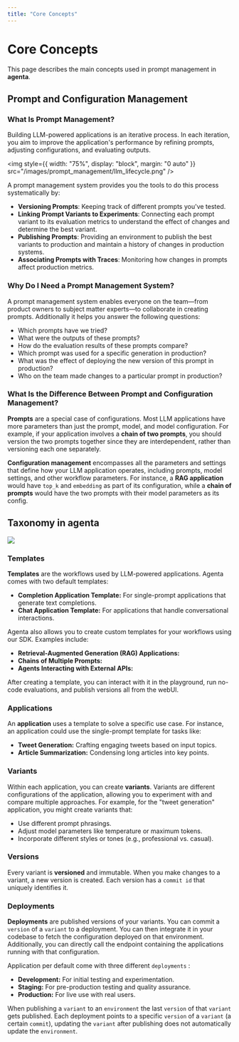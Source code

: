 ```yaml
---
title: "Core Concepts"
---
```


# Core Concepts

This page describes the main concepts used in prompt management in **agenta**.

## Prompt and Configuration Management

### What Is Prompt Management?

Building LLM-powered applications is an iterative process. In each iteration, you aim to improve the application's performance by refining prompts, adjusting configurations, and evaluating outputs.

<img
  style={{ width: "75%", display: "block", margin: "0 auto" }}
  src="/images/prompt_management/llm_lifecycle.png"
/>

A prompt management system provides you the tools to do this process systematically by:

- **Versioning Prompts**: Keeping track of different prompts you've tested.
- **Linking Prompt Variants to Experiments**: Connecting each prompt variant to its evaluation metrics to understand the effect of changes and determine the best variant.
- **Publishing Prompts**: Providing an environment to publish the best variants to production and maintain a history of changes in production systems.
- **Associating Prompts with Traces**: Monitoring how changes in prompts affect production metrics.

### Why Do I Need a Prompt Management System?

A prompt management system enables everyone on the team—from product owners to subject matter experts—to collaborate in creating prompts. Additionally it helps you answer the following questions:

- Which prompts have we tried?
- What were the outputs of these prompts?
- How do the evaluation results of these prompts compare?
- Which prompt was used for a specific generation in production?
- What was the effect of deploying the new version of this prompt in production?
- Who on the team made changes to a particular prompt in production?

### What Is the Difference Between Prompt and Configuration Management?

**Prompts** are a special case of configurations. Most LLM applications have more parameters than just the prompt, model, and model configuration. For example, if your application involves a **chain of two prompts**, you should version the two prompts together since they are interdependent, rather than versioning each one separately.

**Configuration management** encompasses all the parameters and settings that define how your LLM application operates, including prompts, model settings, and other workflow parameters. For instance, a **RAG application** would have `top_k` and `embedding` as part of its configuration, while a **chain of prompts** would have the two prompts with their model parameters as its config.

## Taxonomy in agenta

<img src="/images/prompt_management/taxonomy_agenta.png" />

### Templates

**Templates** are the workflows used by LLM-powered applications. Agenta comes with two default templates:

- **Completion Application Template:** For single-prompt applications that generate text completions.
- **Chat Application Template:** For applications that handle conversational interactions.

Agenta also allows you to create custom templates for your workflows using our SDK. Examples include:

- **Retrieval-Augmented Generation (RAG) Applications:**
- **Chains of Multiple Prompts:**
- **Agents Interacting with External APIs:**

After creating a template, you can interact with it in the playground, run no-code evaluations, and publish versions all from the webUI.

### Applications

An **application** uses a template to solve a specific use case. For instance, an application could use the single-prompt template for tasks like:

- **Tweet Generation:** Crafting engaging tweets based on input topics.
- **Article Summarization:** Condensing long articles into key points.

### Variants

Within each application, you can create **variants**. Variants are different configurations of the application, allowing you to experiment with and compare multiple approaches. For example, for the "tweet generation" application, you might create variants that:

- Use different prompt phrasings.
- Adjust model parameters like temperature or maximum tokens.
- Incorporate different styles or tones (e.g., professional vs. casual).

### Versions

Every variant is **versioned** and immutable. When you make changes to a variant, a new version is created. Each version has a `commit id` that uniquely identifies it.

### Deployments

**Deployments** are published versions of your variants. You can commit a `version` of a `variant` to a deployment. You can then integrate it in your codebase to fetch the configuration deployed on that environment. Additionally, you can directly call the endpoint containing the applications running with that configuration.

Application per default come with three different `deployments` :

- **Development:** For initial testing and experimentation.
- **Staging:** For pre-production testing and quality assurance.
- **Production:** For live use with real users.

When publishing a `variant` to an `environment` the last `version` of that `variant` gets published. Each deployment points to a specific `version` of a `variant` (a certain `commit`), updating the `variant` after publishing does not automatically update the `environment`.
